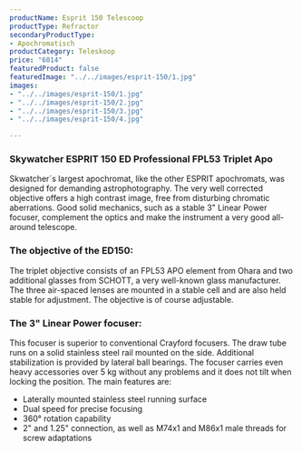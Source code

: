 ```yaml
---
productName: Esprit 150 Telescoop
productType: Refractor
secondaryProductType:
- Apochromatisch
productCategory: Teleskoop
price: "6014"
featuredProduct: false
featuredImage: "../../images/esprit-150/1.jpg"
images:
- "../../images/esprit-150/1.jpg"
- "../../images/esprit-150/2.jpg"
- "../../images/esprit-150/3.jpg"
- "../../images/esprit-150/4.jpg"

---
```

### Skywatcher ESPRIT 150 ED Professional FPL53 Triplet Apo

Skwatcher´s largest apochromat, like the other ESPRIT apochromats, was designed for demanding astrophotography. The very well corrected objective offers a high contrast image, free from disturbing chromatic aberrations. Good solid mechanics, such as a stable 3" Linear Power focuser, complement the optics and make the instrument a very good all-around telescope.

### The objective of the ED150:

The triplet objective consists of an FPL53 APO element from Ohara and two additional glasses from SCHOTT, a very well-known glass manufacturer. The three air-spaced lenses are mounted in a stable cell and are also held stable for adjustment. The objective is of course adjustable.

### The 3" Linear Power focuser:

This focuser is superior to conventional Crayford focusers. The draw tube runs on a solid stainless steel rail mounted on the side. Additional stabilization is provided by lateral ball bearings. The focuser carries even heavy accessories over 5 kg without any problems and it does not tilt when locking the position. The main features are:

- Laterally mounted stainless steel running surface
- Dual speed for precise focusing
- 360° rotation capability
- 2" and 1.25" connection, as well as M74x1 and M86x1 male threads for screw adaptations